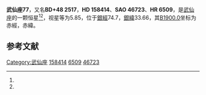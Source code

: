 {{Starbox begin
| name = 武仙座77
}}
{{Starbox observe
| epoch = [[J2000.0|J2000.0]]
| constell = [[武仙座|武仙座]]<ref name=SIMBAD>{{cite web
 | url=http://simbad.u-strasbg.fr/simbad/sim-id?Ident=HR+6509
 | title=Pulsating variable Star
 | publisher=Centre de Données astronomiques de Strasbourg
 | work=SIMBAD
 | accessdate=2012-07-13
 | archive-date=2019-09-26
 | archive-url=https://web.archive.org/web/20190926231527/http://simbad.u-strasbg.fr/simbad/sim-id?Ident=HR+6509
 }}</ref><ref name=DATA>{{cite web
 | url=http://vizier.u-strasbg.fr/viz-bin/VizieR-5?-out.add=.&-source=5050&-corr=PK=HR&-out.max=9999&HR=6509
 | title=VizieR Detailed Page
 | accessdate=2012-07-13
 | archive-date=2016-03-05
 | archive-url=https://web.archive.org/web/20160305055014/http://vizier.u-strasbg.fr/viz-bin/VizieR-5?-out.add=.&-source=5050&-corr=PK=HR&-out.max=9999&HR=6509
 | dead-url=no
 }}</ref>
| 星官 = 
| ra = {{RA|17|26|44.2}}<ref name=SIMBAD /><ref name=DATA />
| dec = {{DEC|+48|15|36}}<ref name=SIMBAD /><ref name=DATA />
| appmag_v = 5.85<ref name=SIMBAD /><ref name=DATA />
}}
{{Starbox character
| class = A4V<ref name=SIMBAD /><ref name=DATA />
| b-v = 0.12<ref name=SIMBAD /><ref name=DATA />
| u-b = 0.15<ref name=SIMBAD /><ref name=DATA />
| r-i = <ref name=SIMBAD /><ref name=DATA />
| variable = 
}}
{{Starbox astrometry
| radial_v = 0.15
| prop_mo_ra = -9
| parallax = 0.014
| p_error = 
}}
{{Starbox catalog
| names =BD+48 2517，[[SAO星表|SAO]] 46723，[[HD星表|HD]] 158414，[[HR星表|HR]] 6509}}
{{Starbox reference |Simbad=HR+6509}}
{{Starbox end}}

'''武仙座77'''，又名'''BD+48 2517'''，'''HD 158414'''、'''SAO 46723'''、'''HR 6509'''，是[[武仙座|武仙座]]的一颗恒星<ref name=SIMBAD /><ref name=DATA />，视星等为5.85，位于[[銀道座標系|銀經]]74.7，[[銀道座標系|銀緯]]33.66，其[[B1900.0|B1900.0]]坐标为赤經{{RA|17|24|5.1}}，赤緯{{DEC|+48|33.66|38}}。

== 参考文献 ==
{{reflist}}

{{star-stub}}

{{武仙座恒星}}
[[Category:武仙座|Category:武仙座]]
[[Category:HD和HDE天體|158414]]
[[Category:HR天體|6509]]
[[Category:SAO天體|46723]]